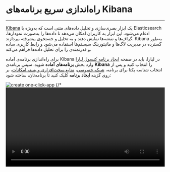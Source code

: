 
<Layout>

# راه‌اندازی سریع برنامه‌های Kibana
<hr className="mb-2" />

<a href="https://www.elastic.co/kibana" className="blue-link">Kibana</a> یک ابزار بصری‌سازی و تحلیل داده‌های متنی است که به‌ویژه با Elasticsearch ادغام می‌شود. این ابزار به کاربران امکان می‌دهد تا داده‌ها را به‌صورت نمودارها، گراف‌ها و نقشه‌ها نمایش دهند و به تحلیل و جستجوی پیشرفته بپردازند. Kibana به‌طور گسترده در مدیریت لاگ‌ها و مانیتورینگ سیستم‌ها استفاده می‌شود و رابط کاربری ساده و قدرتمندی را برای تحلیل داده‌ها فراهم می‌کند.

<div className="h-4" />

برای راه‌اندازی برنامه‌ی آماده Kibana در لیارا، باید در صفحه <a href="https://console.liara.ir/apps/create" className="blue-link">ایجاد برنامه‌ کنسول لیارا</a> وارد بخش <b>برنامه‌های آماده</b> شوید.
سپس برنامه‌ی <b>Kibana</b> 
را انتخاب کنید و پس از انتخاب شناسه یکتا برای برنامه، <a href="/paas/details/private-network" className="blue-link">شبکه خصوصی</a>، <a href="/paas/details/plans/about" className="blue-link">منابع سخت‌افزاری و بسته امکانات</a>، بر روی گزینه <b>ایجاد برنامه</b> کلیک کنید تا برنامه‌تان، ساخته شود:
<div className="h-4" />
<img src="https://files.liara.ir/docs/kibana/create-kibana-one-click-app.gif" alt="create one-click-app" />
{/* <video
  src="https://files.liara.ir/liara/mattermost/create-mattermost.mp4"
  controls="controls"
  className="block w-full"
  width="100%"
/> */}

<div className="h-4" />

پس از ساخته شدن برنامه، می‌توانید از آن، استفاده کنید.
<div className="h-2" />

<Alert variant="info">
<p>
در اولین ورود به Kibana می‌توانید از نام کاربری <Important>elastic</Important> و رمزعبور دیتابیس Elasticsearch ایجاد شده موجود در صفحه <b>نحوه اتصال</b> استفاده کنید اما بهتر است بعد از ورود، 
در آدرس <Important>app/management/security/users/</Important> یک کاربر جدید با سطح دسترسی kibana_admin بسازید و از این پس با این کاربر به Kibana وارد شوید.
</p>
</Alert>



{/* 
<Section id="see-also" title="همچنین بخوانید:" />

<div className='h-2' />
<div className="grid md:grid-cols-1 gap-4">
            {[
      {
        title: "تغییر نسخه‌ی برنامه مستقر شده",
        link: "./how-tos/choose-version"
      },
  ].map(item =>
    <Link href={item.link}>
    <Card className="flex cursor-pointer w-full items-center justify-between">
        <div className="flex items-center gap-3">
        <h4>
            {item.title}
        </h4>
        </div>
        <GoArrowLeft className="ml-1" />
    </Card>
    </Link>
            )}
</div> */}


</Layout>